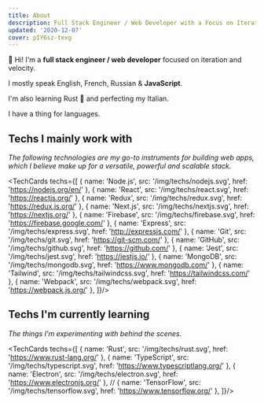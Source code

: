 ```yaml
---
title: About
description: Full Stack Engineer / Web Developer with a Focus on Iteration and Velocity
updated: '2020-12-07'
cover: pIY6sz-texg
---
```


👋 Hi! I'm a **full stack engineer / web developer** focused on iteration and velocity.

I mostly speak English, French, Russian & **JavaScript**.

I'm also learning Rust 🦀 and perfecting my Italian.

I have a thing for languages.


## Techs I mainly work with

*The following technologies are my go-to instruments for building web apps, which I believe make up for a versatile, powerful and scalable stack.*

<TechCards
techs={[
    { name: 'Node.js', src: '/img/techs/nodejs.svg', href: 'https://nodejs.org/en/' },
    { name: 'React', src: '/img/techs/react.svg', href: 'https://reactjs.org/' },
    { name: 'Redux', src: '/img/techs/redux.svg', href: 'https://redux.js.org/' },
    { name: 'Next.js', src: '/img/techs/nextjs.svg', href: 'https://nextjs.org/' },
    { name: 'Firebase', src: '/img/techs/firebase.svg', href: 'https://firebase.google.com/' },
    { name: 'Express', src: '/img/techs/express.svg', href: 'http://expressjs.com/' },
    { name: 'Git', src: '/img/techs/git.svg', href: 'https://git-scm.com/' },
    { name: 'GitHub', src: '/img/techs/github.svg', href: 'https://github.com/' },
    { name: 'Jest', src: '/img/techs/jest.svg', href: 'https://jestjs.io/' },
    { name: 'MongoDB', src: '/img/techs/mongodb.svg', href: 'https://www.mongodb.com/' },
    { name: 'Tailwind', src: '/img/techs/tailwindcss.svg', href: 'https://tailwindcss.com/' },
    { name: 'Webpack', src: '/img/techs/webpack.svg', href: 'https://webpack.js.org/' },
]}/>

## Techs I'm currently learning

*The things I'm experimenting with behind the scenes.*

<TechCards
techs={[
    { name: 'Rust', src: '/img/techs/rust.svg', href: 'https://www.rust-lang.org/' },
    { name: 'TypeScript', src: '/img/techs/typescript.svg', href: 'https://www.typescriptlang.org/' },
    { name: 'Electron', src: '/img/techs/electron.svg', href: 'https://www.electronjs.org/' },
    // { name: 'TensorFlow', src: '/img/techs/tensorflow.svg', href: 'https://www.tensorflow.org/' },
]}/>
